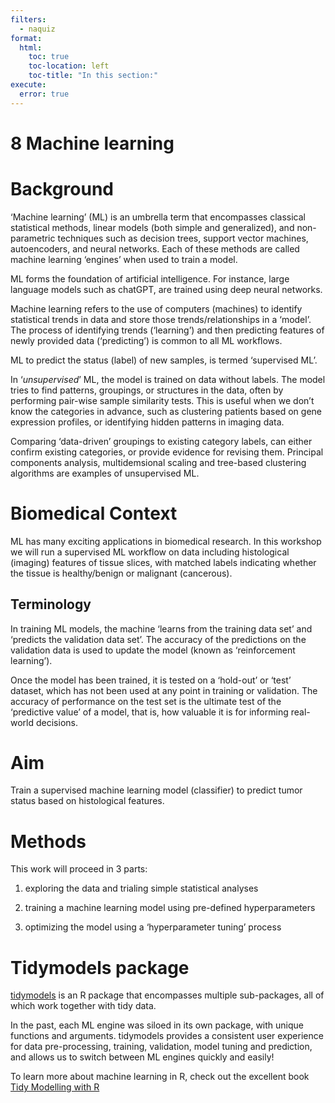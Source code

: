 ```yaml
---
filters:
  - naquiz
format:
  html:
    toc: true
    toc-location: left
    toc-title: "In this section:"
execute:
  error: true
---
```


# 8 Machine learning  {.unnumbered}

# Background

'Machine learning' (ML) is an umbrella term that encompasses classical statistical methods, linear models (both simple and generalized), and non-parametric techniques such as decision trees, support vector machines, autoencoders, and neural networks. Each of these methods are called machine learning 'engines' when used to train a model.

ML forms the foundation of artificial intelligence. For instance, large language models such as chatGPT, are trained using deep neural networks.

Machine learning refers to the use of computers (machines) to identify statistical trends in data and store those trends/relationships in a 'model'. The process of identifying trends ('learning') and then predicting features of newly provided data ('predicting') is common to all ML workflows.

::: {.callout-note title="Does your machine need supervision?"}
ML to predict the status (label) of new samples, is termed 'supervised ML'.

In '*unsupervised*' ML, the model is trained on data without labels. The model tries to find patterns, groupings, or structures in the data, often by performing pair-wise sample similarity tests. This is useful when we don’t know the categories in advance, such as clustering patients based on gene expression profiles, or identifying hidden patterns in imaging data.

Comparing 'data-driven' groupings to existing category labels, can either confirm existing categories, or provide evidence for revising them. Principal components analysis, multidemsional scaling and tree-based clustering algorithms are examples of unsupervised ML.
:::

# Biomedical Context

ML has many exciting applications in biomedical research. In this workshop we will run a supervised ML workflow on data including histological (imaging) features of tissue slices, with matched labels indicating whether the tissue is healthy/benign or malignant (cancerous).

## Terminology

In training ML models, the machine 'learns from the training data set' and 'predicts the validation data set'. The accuracy of the predictions on the validation data is used to update the model (known as 'reinforcement learning').

Once the model has been trained, it is tested on a 'hold-out' or 'test' dataset, which has not been used at any point in training or validation. The accuracy of performance on the test set is the ultimate test of the 'predictive value' of a model, that is, how valuable it is for informing real-world decisions.

# Aim

Train a supervised machine learning model (classifier) to predict tumor status based on histological features.

# Methods

This work will proceed in 3 parts:

1.  exploring the data and trialing simple statistical analyses

2.  training a machine learning model using pre-defined hyperparameters

3.  optimizing the model using a 'hyperparameter tuning' process

# Tidymodels package

[tidymodels](https://www.tidymodels.org/) is an R package that encompasses multiple sub-packages, all of which work together with tidy data.

In the past, each ML engine was siloed in its own package, with unique functions and arguments. tidymodels provides a consistent user experience for data pre-processing, training, validation, model tuning and prediction, and allows us to switch between ML engines quickly and easily!

::: {.callout-tip title="Further reading"}
To learn more about machine learning in R, check out the excellent book [Tidy Modelling with R](tmwr.org)
:::
